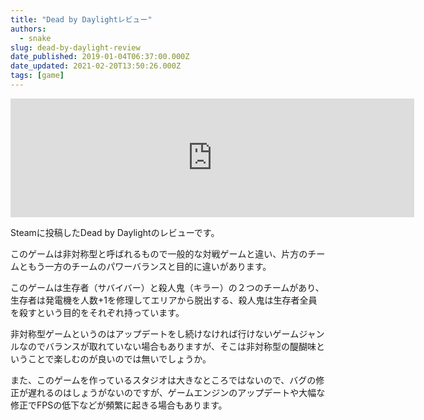 ```yaml
---
title: "Dead by Daylightレビュー"
authors:
  - snake
slug: dead-by-daylight-review
date_published: 2019-01-04T06:37:00.000Z
date_updated: 2021-02-20T13:50:26.000Z
tags: [game]
---
```


<iframe src="https://store.steampowered.com/widget/381210/" frameborder="0" width="646" height="190"></iframe>

Steamに投稿したDead by Daylightのレビューです。

このゲームは非対称型と呼ばれるもので一般的な対戦ゲームと違い、片方のチームともう一方のチームのパワーバランスと目的に違いがあります。

このゲームは生存者（サバイバー）と殺人鬼（キラー）の２つのチームがあり、生存者は発電機を人数+1を修理してエリアから脱出する、殺人鬼は生存者全員を殺すという目的をそれぞれ持っています。

非対称型ゲームというのはアップデートをし続けなければ行けないゲームジャンルなのでバランスが取れていない場合もありますが、そこは非対称型の醍醐味ということで楽しむのが良いのでは無いでしょうか。

また、このゲームを作っているスタジオは大きなところではないので、バグの修正が遅れるのはしょうがないのですが、ゲームエンジンのアップデートや大幅な修正でFPSの低下などが頻繁に起きる場合もあります。
